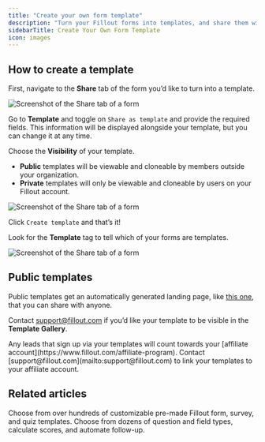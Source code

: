 ```yaml
---
title: "Create your own form template"
description: "Turn your Fillout forms into templates, and share them with anyone. Choose whether to allow your templates to be public or only accessible within your organization."
sidebarTitle: Create Your Own Form Template
icon: images
---
```


## How to create a template

First, navigate to the **Share** tab of the form you’d like to turn into a template.

<Frame>
  <img src="/images/Screenshot2025-05-07at6.50.12PM.png" alt="Screenshot of the Share tab of a form" />
</Frame>

Go to **Template** and toggle on `Share as template` and provide the required fields. This information will be displayed alongside your template, but you can change it at any time.

Choose the **Visibility** of your template.

- **Public** templates will be viewable and cloneable by members outside your organization.
- **Private** templates will only be viewable and cloneable by users on your Fillout account.

<Frame>
  <img src="/images/Screenshot2025-05-07at6.52.39PM.png" alt="Screenshot of the Share tab of a form" />
</Frame>

Click `Create template` and that’s it!

Look for the **Template** tag to tell which of your forms are templates.

<Frame>
  <img src="/images/Screenshot2025-05-07at6.52.59PM.png" alt="Screenshot of the Share tab of a form" />
</Frame>

## Public templates

Public templates get an automatically generated landing page, like [this one](https://www.fillout.com/templates/flower-order-form), that you can share with anyone.

Contact [support@fillout.com](mailto:support@fillout.com) if you’d like your template to be visible in the **Template Gallery**.

<Tip>
Any leads that sign up via your templates will count towards your [affiliate account](https://www.fillout.com/affiliate-program). Contact [support@fillout.com](mailto:support@fillout.com) to link your templates to your affiliate account.
</Tip>

## **Related articles**

<CardGroup cols={3}>
  <Card title="Form templates" href="/help/form-templates"icon="file-image" iconType="regular" color="#FFC738">
    Choose from over hundreds of customizable pre-made Fillout form, survey, and quiz templates.
  </Card>
  <Card title="Make a quiz with Fillout" href="/help/make-a-free-quiz" icon="comments-question-check" iconType="regular" color="#FFC738">
    Choose from dozens of question and field types, calculate scores, and automate follow-up.
  </Card>
</CardGroup>
